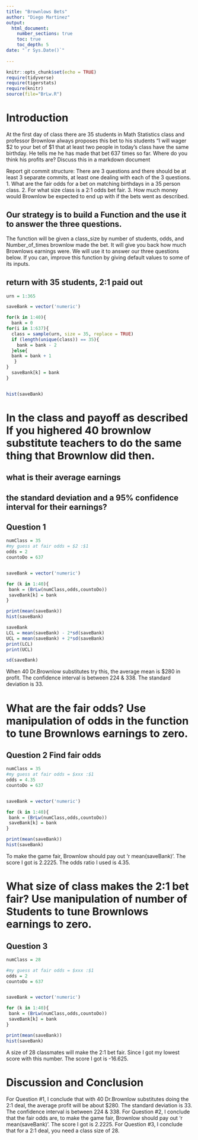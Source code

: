```yaml
---
title: "Brownlows Bets"
author: "Diego Martinez"
output: 
  html_document:
    number_sections: true
    toc: true
    toc_depth: 5
date: "`r Sys.Date()`"    
    
---
```

```r
knitr::opts_chunk$set(echo = TRUE)
require(tidyverse)
require(tigerstats)
require(knitr)
source(file="BrLw.R")
```


<!-- We recommend you use git branches -- create a separate branch for each major section i.e. Introduction, Methods, Results, Inferential Results, and Discussion and Conclusions - leave the YAML block untouched until the final merge where you put in your own name !-->

# Introduction

<!--In this section you explain what you are trying to show.  Where did the data come from?  What is the research or other question you are trying to answer?!-->

 At the first day of class there are 35 students in Math Statistics class and professor Brownlow always proposes this bet to his students "I will wager $2 to your bet of $1 that at least two people in today's class have  the same birthday.  He tells me he has made that bet 637 times so far. Where do you think his profits are? Discuss this in a markdown document
 
Report git commit structure:
There are 3 questions and there should be at least 3 separate commits, at least one dealing with each of the 3 questions.
1. What are the fair odds for a bet on matching birthdays in a 35 person class.
2. For what size class is a 2:1 odds bet fair.
3. How much money would Brownlow be expected to end up with if the bets went as described.

## Our strategy is to build a Function and the use it to answer the three questions. 

The function will be given a class_size by number of students, odds, and Number_of_times brownlow made the bet.  It will give you back how much Brownlows earnings were. We will use it to answer our three questions below. If you can, improve this function by giving default values to some of its inputs. 

## return with 35 students, 2:1 paid out

```r
urn = 1:365

saveBank = vector('numeric')

for(k in 1:40){
  bank = 0 
for(i in 1:637){
  class = sample(urn, size = 35, replace = TRUE)
  if (length(unique(class)) == 35){
    bank = bank - 2
  }else{
  bank = bank + 1
   }
}
  saveBank[k] = bank
}


hist(saveBank)
```


# In the class and payoff as described  If you highered 40 brownlow substitute teachers to do the same thing that Brownlow did then.
## what is their average earnings
## the standard deviation and a 95% confidence interval for their earnings?
  
## Question 1 

```r
numClass = 35
#my guess at fair odds = $2 :$1
odds = 2
countoDo = 637


saveBank = vector('numeric')

for (k in 1:40){
 bank = (BrLw(numClass,odds,countoDo))
 saveBank[k] = bank
}

print(mean(saveBank))
hist(saveBank)

```

```r
saveBank
LCL = mean(saveBank) - 2*sd(saveBank)
UCL = mean(saveBank) + 2*sd(saveBank)
print(LCL)
print(UCL)
```
```r
sd(saveBank)
```


When 40 Dr.Brownlow substitutes try this, the average mean is $280 in profit. The confidence interval is between 224 & 338. The standard deviation is 33. 


<!--Explain and display your method of coming up with a 95% confidence interval of  professor Brownlows winnings (or losings)-->


# What are the fair odds? Use manipulation of odds in the function to tune Brownlows earnings to zero. 

## Question 2 Find fair odds

```r
numClass = 35
#my guess at fair odds = $xxx :$1
odds = 4.35
countoDo = 637


saveBank = vector('numeric')

for (k in 1:40){
 bank = (BrLw(numClass,odds,countoDo))
 saveBank[k] = bank
}

print(mean(saveBank))
hist(saveBank)

```

To make the game fair, Brownlow should pay out 'r mean(saveBank)'. The score I got is  2.2225. The odds ratio I used is 4.35. 



<!--Decide on your methods:  In this section explain the approach you will take to attack the issue --- how will you decide on a likely estimate of professor Brownlow's earnings or losses after 637 bets. Also explain how you construct a 95% confidence interval about your estimate of his winnings !-->




# What size of class makes the 2:1 bet fair?  Use manipulation of number of Students to tune Brownlows earnings to zero.


## Question 3 
<!--Explain and display the results of your method of coming up with the estimate of professor Brownlows betting profits!-->


```r
numClass = 28

#my guess at fair odds = $xxx :$1
odds = 2
countoDo = 637


saveBank = vector('numeric')

for (k in 1:40){
 bank = (BrLw(numClass,odds,countoDo))
 saveBank[k] = bank
}

print(mean(saveBank))
hist(saveBank)

```


A size of 28 classmates will make the 2:1 bet fair. Since I got my lowest score with this number. The score I got is -16.625. 


# Discussion and Conclusion  

For Question #1, I conclude that with 40 Dr.Brownlow substitutes doing the 2:1 deal, the average profit will be about $280. The standard deviation is 33. The confidence interval is between 224 & 338. For Question #2, I conclude that the fair odds are, to  make the game fair, Brownlow should pay out 'r mean(saveBank)'. The score I got is  2.2225. For Question #3, I conclude that for a 2:1 deal, you need a class size of 28. 


<!--Discussion and conclusion here.  If professor Brownlow is consistantly making or losing money how could he change his payout so that his profits center on zero?  Also discuss what size his class should be in order to have his current scheme balance at zero profit.!-->

